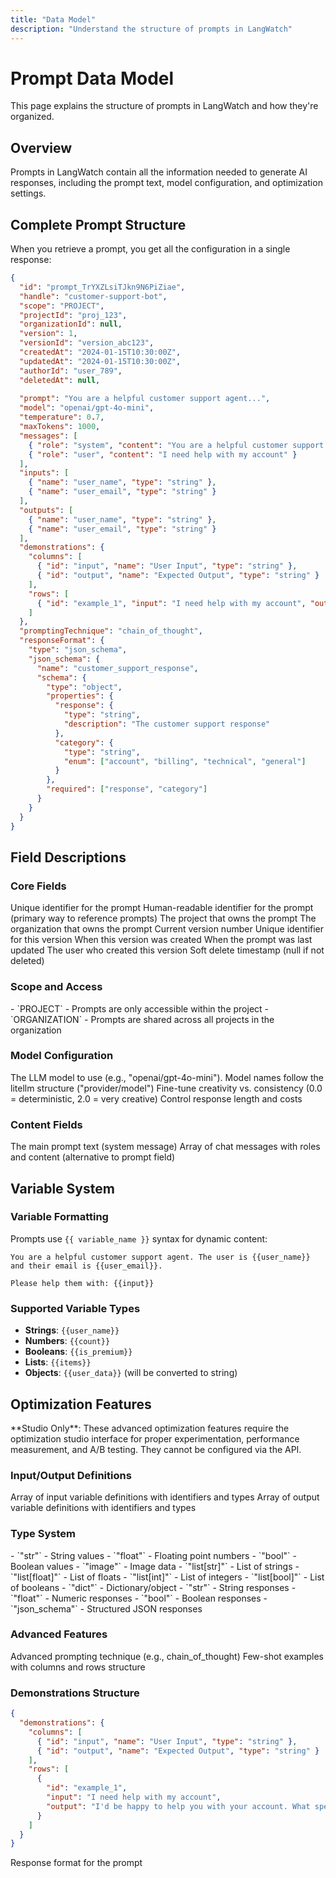 ```yaml
---
title: "Data Model"
description: "Understand the structure of prompts in LangWatch"
---
```


# Prompt Data Model

This page explains the structure of prompts in LangWatch and how they're organized.

## Overview

Prompts in LangWatch contain all the information needed to generate AI responses, including the prompt text, model configuration, and optimization settings.

## Complete Prompt Structure

When you retrieve a prompt, you get all the configuration in a single response:

```json
{
  "id": "prompt_TrYXZLsiTJkn9N6PiZiae",
  "handle": "customer-support-bot",
  "scope": "PROJECT",
  "projectId": "proj_123",
  "organizationId": null,
  "version": 1,
  "versionId": "version_abc123",
  "createdAt": "2024-01-15T10:30:00Z",
  "updatedAt": "2024-01-15T10:30:00Z",
  "authorId": "user_789",
  "deletedAt": null,
  
  "prompt": "You are a helpful customer support agent...",
  "model": "openai/gpt-4o-mini",
  "temperature": 0.7,
  "maxTokens": 1000,
  "messages": [
    { "role": "system", "content": "You are a helpful customer support agent..." },
    { "role": "user", "content": "I need help with my account" }
  ],
  "inputs": [
    { "name": "user_name", "type": "string" },
    { "name": "user_email", "type": "string" }
  ],
  "outputs": [
    { "name": "user_name", "type": "string" },
    { "name": "user_email", "type": "string" }
  ],
  "demonstrations": {
    "columns": [
      { "id": "input", "name": "User Input", "type": "string" },
      { "id": "output", "name": "Expected Output", "type": "string" }
    ],
    "rows": [
      { "id": "example_1", "input": "I need help with my account", "output": "I'd be happy to help you with your account. What specific issue are you experiencing?" }
    ]
  },
  "promptingTechnique": "chain_of_thought",
  "responseFormat": {
    "type": "json_schema",
    "json_schema": {
      "name": "customer_support_response",
      "schema": {
        "type": "object",
        "properties": {
          "response": {
            "type": "string",
            "description": "The customer support response"
          },
          "category": {
            "type": "string",
            "enum": ["account", "billing", "technical", "general"]
          }
        },
        "required": ["response", "category"]
      }
    }
  }
}
```

## Field Descriptions

### Core Fields

<ResponseField name="id" type="string" required>
Unique identifier for the prompt
</ResponseField>

<ResponseField name="handle" type="string" required>
Human-readable identifier for the prompt (primary way to reference prompts)
</ResponseField>

<ResponseField name="projectId" type="string" required>
The project that owns the prompt
</ResponseField>

<ResponseField name="organizationId" type="string | null">
The organization that owns the prompt
</ResponseField>

<ResponseField name="version" type="integer" required>
Current version number
</ResponseField>

<ResponseField name="versionId" type="string" required>
Unique identifier for this version
</ResponseField>

<ResponseField name="createdAt" type="timestamp" required>
When this version was created
</ResponseField>

<ResponseField name="updatedAt" type="timestamp" required>
When the prompt was last updated
</ResponseField>

<ResponseField name="authorId" type="string" required>
The user who created this version
</ResponseField>

<ResponseField name="deletedAt" type="timestamp | null">
Soft delete timestamp (null if not deleted)
</ResponseField>

### Scope and Access

<ResponseField name="scope" type="string" required default="PROJECT">
- `PROJECT` - Prompts are only accessible within the project
- `ORGANIZATION` - Prompts are shared across all projects in the organization
</ResponseField>


### Model Configuration

<ResponseField name="model" type="string" required>
The LLM model to use (e.g., "openai/gpt-4o-mini"). Model names follow the litellm structure ("provider/model")
</ResponseField>

<ResponseField name="temperature" type="float" required>
Fine-tune creativity vs. consistency (0.0 = deterministic, 2.0 = very creative)
</ResponseField>

<ResponseField name="maxTokens" type="integer" required>
Control response length and costs
</ResponseField>

### Content Fields

<ResponseField name="prompt" type="string" required>
The main prompt text (system message)
</ResponseField>

<ResponseField name="messages" type="array">
Array of chat messages with roles and content (alternative to prompt field)
</ResponseField>

## Variable System

### Variable Formatting

Prompts use `{{ variable_name }}` syntax for dynamic content:

```text
You are a helpful customer support agent. The user is {{user_name}} and their email is {{user_email}}.

Please help them with: {{input}}
```

### Supported Variable Types

- **Strings**: `{{user_name}}`
- **Numbers**: `{{count}}`
- **Booleans**: `{{is_premium}}`
- **Lists**: `{{items}}`
- **Objects**: `{{user_data}}` (will be converted to string)

## Optimization Features

<Note>
**Studio Only**: These advanced optimization features require the optimization studio interface for proper experimentation, 
performance measurement, and A/B testing. They cannot be configured via the API.
</Note>

### Input/Output Definitions

<ResponseField name="inputs" type="array">
Array of input variable definitions with identifiers and types
</ResponseField>

<ResponseField name="outputs" type="array">
Array of output variable definitions with identifiers and types
</ResponseField>

### Type System

<AccordionGroup>
<Accordion title="Input Types">
- `"str"` - String values
- `"float"` - Floating point numbers
- `"bool"` - Boolean values
- `"image"` - Image data
- `"list[str]"` - List of strings
- `"list[float]"` - List of floats
- `"list[int]"` - List of integers
- `"list[bool]"` - List of booleans
- `"dict"` - Dictionary/object
</Accordion>

<Accordion title="Output Types">
- `"str"` - String responses
- `"float"` - Numeric responses
- `"bool"` - Boolean responses
- `"json_schema"` - Structured JSON responses
</Accordion>
</AccordionGroup>

### Advanced Features

<ResponseField name="promptingTechnique" type="string">
Advanced prompting technique (e.g., chain_of_thought)
</ResponseField>

<ResponseField name="demonstrations" type="object">
Few-shot examples with columns and rows structure
</ResponseField>

### Demonstrations Structure

```json
{
  "demonstrations": {
    "columns": [
      { "id": "input", "name": "User Input", "type": "string" },
      { "id": "output", "name": "Expected Output", "type": "string" }
    ],
    "rows": [
      {
        "id": "example_1",
        "input": "I need help with my account",
        "output": "I'd be happy to help you with your account. What specific issue are you experiencing?"
      }
    ]
  }
}
```

<ResponseField name="responseFormat" type="object" required>
Response format for the prompt
</ResponseField>